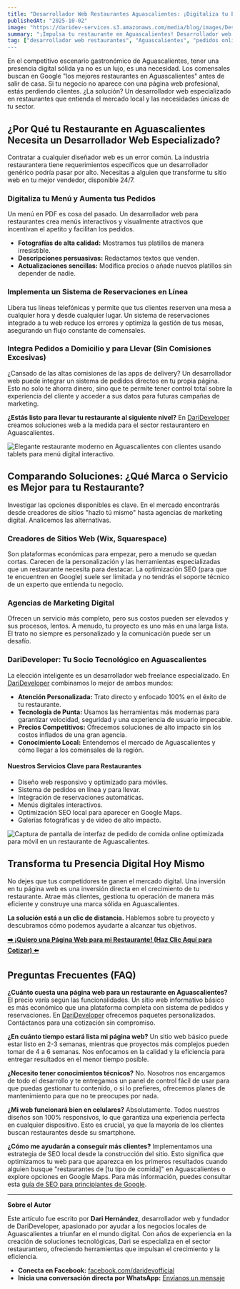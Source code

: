 ```yaml
---
title: "Desarrollador Web Restaurantes Aguascalientes: ¡Digitaliza tu Éxito!"
publishedAt: "2025-10-02"
image: "https://daridev-services.s3.amazonaws.com/media/blog/images/Desarrollador_Web_Restaurantes_Aguascalientes_Digitaliza_tu_%C3%89xito.488Z.png"
summary: "¡Impulsa tu restaurante en Aguascalientes! Desarrollador web experto crea sitios con pedidos, reservas y SEO local. Atrae más clientes y ventas. ¡Haz crecer tu negocio hoy!"
tag: ["desarrollador web restaurantes", "Aguascalientes", "pedidos online", "reservas online", diseño web restaurantero"]
---
```


En el competitivo escenario gastronómico de Aguascalientes, tener una presencia digital sólida ya no es un lujo, es una necesidad. Los comensales buscan en Google "los mejores restaurantes en Aguascalientes" antes de salir de casa. Si tu negocio no aparece con una página web profesional, estás perdiendo clientes. ¿La solución? Un desarrollador web especializado en restaurantes que entienda el mercado local y las necesidades únicas de tu sector.

## ¿Por Qué tu Restaurante en Aguascalientes Necesita un Desarrollador Web Especializado?

Contratar a cualquier diseñador web es un error común. La industria restaurantera tiene requerimientos específicos que un desarrollador genérico podría pasar por alto. Necesitas a alguien que transforme tu sitio web en tu mejor vendedor, disponible 24/7.

### Digitaliza tu Menú y Aumenta tus Pedidos

Un menú en PDF es cosa del pasado. Un desarrollador web para restaurantes crea menús interactivos y visualmente atractivos que incentivan el apetito y facilitan los pedidos.

  * **Fotografías de alta calidad:** Mostramos tus platillos de manera irresistible.
  * **Descripciones persuasivas:** Redactamos textos que venden.
  * **Actualizaciones sencillas:** Modifica precios o añade nuevos platillos sin depender de nadie.

### Implementa un Sistema de Reservaciones en Línea

Libera tus líneas telefónicas y permite que tus clientes reserven una mesa a cualquier hora y desde cualquier lugar. Un sistema de reservaciones integrado a tu web reduce los errores y optimiza la gestión de tus mesas, asegurando un flujo constante de comensales.

### Integra Pedidos a Domicilio y para Llevar (Sin Comisiones Excesivas)

¿Cansado de las altas comisiones de las apps de delivery? Un desarrollador web puede integrar un sistema de pedidos directos en tu propia página. Esto no solo te ahorra dinero, sino que te permite tener control total sobre la experiencia del cliente y acceder a sus datos para futuras campañas de marketing.

**¿Estás listo para llevar tu restaurante al siguiente nivel?** En [DariDeveloper](https://darideveloper.com/) creamos soluciones web a la medida para el sector restaurantero en Aguascalientes.


![Elegante restaurante moderno en Aguascalientes con clientes usando tablets para menú digital interactivo.](https://ik.imagekit.io/14vwzifhw/dari/restaurante%20Aguascalientes/image.png?updatedAt=1758993644847 "Restaurante en Aguascalientes integrando tecnología con menú digital interactivo para mejorar la experiencia gastronómica.")



## Comparando Soluciones: ¿Qué Marca o Servicio es Mejor para tu Restaurante?

Investigar las opciones disponibles es clave. En el mercado encontrarás desde creadores de sitios "hazlo tú mismo" hasta agencias de marketing digital. Analicemos las alternativas.

### Creadores de Sitios Web (Wix, Squarespace)

Son plataformas económicas para empezar, pero a menudo se quedan cortas. Carecen de la personalización y las herramientas especializadas que un restaurante necesita para destacar. La optimización SEO (para que te encuentren en Google) suele ser limitada y no tendrás el soporte técnico de un experto que entienda tu negocio.

### Agencias de Marketing Digital

Ofrecen un servicio más completo, pero sus costos pueden ser elevados y sus procesos, lentos. A menudo, tu proyecto es uno más en una larga lista. El trato no siempre es personalizado y la comunicación puede ser un desafío.

### DariDeveloper: Tu Socio Tecnológico en Aguascalientes

La elección inteligente es un desarrollador web freelance especializado. En [DariDeveloper](https://darideveloper.com/) combinamos lo mejor de ambos mundos:

  * **Atención Personalizada:** Trato directo y enfocado 100% en el éxito de tu restaurante.
  * **Tecnología de Punta:** Usamos las herramientas más modernas para garantizar velocidad, seguridad y una experiencia de usuario impecable.
  * **Precios Competitivos:** Ofrecemos soluciones de alto impacto sin los costos inflados de una gran agencia.
  * **Conocimiento Local:** Entendemos el mercado de Aguascalientes y cómo llegar a los comensales de la región.

#### **Nuestros Servicios Clave para Restaurantes**

  * Diseño web responsivo y optimizado para móviles.
  * Sistema de pedidos en línea y para llevar.
  * Integración de reservaciones automáticas.
  * Menús digitales interactivos.
  * Optimización SEO local para aparecer en Google Maps.
  * Galerías fotográficas y de video de alto impacto.


![Captura de pantalla de interfaz de pedido de comida online optimizada para móvil en un restaurante de Aguascalientes.](https://ik.imagekit.io/14vwzifhw/dari/restaurante%20Aguascalientes/image(1).png?updatedAt=1758993644800 "Solución de desarrollo web para restaurantes: Interfaz de pedido online y a domicilio optimizada para smartphones.")

## Transforma tu Presencia Digital Hoy Mismo

No dejes que tus competidores te ganen el mercado digital. Una inversión en tu página web es una inversión directa en el crecimiento de tu restaurante. Atrae más clientes, gestiona tu operación de manera más eficiente y construye una marca sólida en Aguascalientes.

**La solución está a un clic de distancia.** Hablemos sobre tu proyecto y descubramos cómo podemos ayudarte a alcanzar tus objetivos.

**[➡️ ¡Quiero una Página Web para mi Restaurante\! (Haz Clic Aquí para Cotizar) ⬅️](https://darideveloper.com/)**

## Preguntas Frecuentes (FAQ)

**¿Cuánto cuesta una página web para un restaurante en Aguascalientes?**
El precio varía según las funcionalidades. Un sitio web informativo básico es más económico que una plataforma completa con sistema de pedidos y reservaciones. En [DariDeveloper](https://darideveloper.com/) ofrecemos paquetes personalizados. Contáctanos para una cotización sin compromiso.

**¿En cuánto tiempo estará lista mi página web?**
Un sitio web básico puede estar listo en 2-3 semanas, mientras que proyectos más complejos pueden tomar de 4 a 6 semanas. Nos enfocamos en la calidad y la eficiencia para entregar resultados en el menor tiempo posible.

**¿Necesito tener conocimientos técnicos?**
No. Nosotros nos encargamos de todo el desarrollo y te entregamos un panel de control fácil de usar para que puedas gestionar tu contenido, o si lo prefieres, ofrecemos planes de mantenimiento para que no te preocupes por nada.

**¿Mi web funcionará bien en celulares?**
Absolutamente. Todos nuestros diseños son 100% responsivos, lo que garantiza una experiencia perfecta en cualquier dispositivo. Esto es crucial, ya que la mayoría de los clientes buscan restaurantes desde su smartphone.

**¿Cómo me ayudarán a conseguir más clientes?**
Implementamos una estrategia de SEO local desde la construcción del sitio. Esto significa que optimizamos tu web para que aparezca en los primeros resultados cuando alguien busque "restaurantes de [tu tipo de comida]" en Aguascalientes o explore opciones en Google Maps. Para más información, puedes consultar esta [guía de SEO para principiantes de Google](https://developers.google.com/search/docs/fundamentals/seo-starter-guide?hl=es).

-----

**Sobre el Autor**

Este artículo fue escrito por **Dari Hernández**, desarrollador web y fundador de DariDeveloper, apasionado por ayudar a los negocios locales de Aguascalientes a triunfar en el mundo digital. Con años de experiencia en la creación de soluciones tecnológicas, Dari se especializa en el sector restaurantero, ofreciendo herramientas que impulsan el crecimiento y la eficiencia.

  * **Conecta en Facebook:** [facebook.com/daridevofficial](https://www.facebook.com/daridevofficial)
  * **Inicia una conversación directa por WhatsApp:** [Envíanos un mensaje](https://api.whatsapp.com/send?phone=5214493402622)
